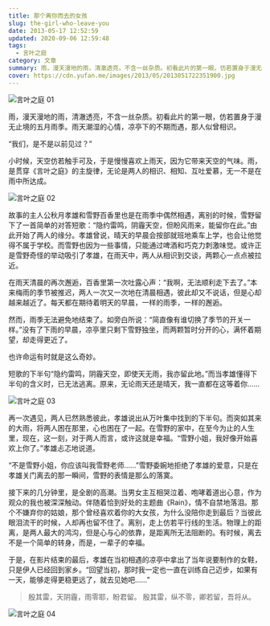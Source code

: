 ```yaml
---
title: 那个离你而去的女孩
slug: the-girl-who-leave-you
date: 2013-05-17 12:52:59
updated: 2020-09-06 12:59:48
tags:
  - 言叶之庭
category: 文章
summary: 雨，漫天漫地的雨，清澈透亮，不含一丝杂质。初看此片的第一眼，仿若置身于漫无止境的五月雨季。雨天潮湿的心情，凉亭下的不期而遇，那人似曾相识。
cover: https://cdn.yufan.me/images/2013/05/2013051722351900.jpg
---
```


![言叶之庭 01](https://cdn.yufan.me/images/2013/05/2013051722363500.jpg)

<MusicPlayer netease={1950516520} />

雨，漫天漫地的雨，清澈透亮，不含一丝杂质。初看此片的第一眼，仿若置身于漫无止境的五月雨季。雨天潮湿的心情，凉亭下的不期而遇，那人似曾相识。

“我们，是不是以前见过？”

小时候，天空仿若触手可及，于是慢慢喜欢上雨天，因为它带来天空的气味。雨，是贯穿《言叶之庭》的主旋律，无论是两人的相识、相知、互吐爱慕，无一不是在雨中所达成。

![言叶之庭 02](https://cdn.yufan.me/images/2013/05/2013051722381700.jpg)

故事的主人公秋月孝雄和雪野百香里也是在雨季中偶然相遇，离别的时候，雪野留下了一首简单的对答短歌：“隐约雷鸣，阴霾天空，但盼风雨来，能留你在此。”由此开始了两人的缘分。孝雄曾说，晴天的早晨会按部就班地乘车上学，也会让他觉得不属于学校。而雪野也因为一些事情，只能通过啤酒和巧克力刺激味觉。或许正是雪野奇怪的举动吸引了孝雄，在雨天中，两人从相识到交谈，两颗心一点点被拉近。

在雨天清晨的再次邂逅，百香里第一次吐露心声：“我啊，无法顺利走下去了。”本来梅雨的季节被推迟，两人一次又一次地在清晨相遇，彼此却又不说话，但是心却越来越近了。每天都在期待着明天的早晨，一样的雨季，一样的邂逅。

然而，雨季无法避免地结束了。如旁白所说：“简直像有谁切换了季节的开关一样。”没有了下雨的早晨，凉亭里只剩下雪野独坐，而两颗暂时分开的心，满怀着期望，却走得更近了。

也许命运有时就是这么奇妙。

短歌的下半句“隐约雷鸣，阴霾天空，即使天无雨，我亦留此地。”而当孝雄懂得下半句的含义时，已无法逃离。原来，无论雨天还是晴天，我一直都在这等着你……

![言叶之庭 03](https://cdn.yufan.me/images/2013/05/2013051722382300.jpg)

再一次遇见，两人已然熟悉彼此，孝雄说出从万叶集中找到的下半句。而突如其来的大雨，将两人困在那里，心也困在了一起。在雪野的家中，在至今为止的人生里，现在，这一刻，对于两人而言，或许这就是幸福。“雪野小姐，我好像开始喜欢上你了。”孝雄忐忑地说道。

“不是雪野小姐，你应该叫我雪野老师……”雪野委婉地拒绝了孝雄的爱意，只是在孝雄关门离去的那一瞬间，雪野的表情是那么的落寞。

接下来的几分钟里，是全剧的高潮。当男女主互相哭泣着、咆哮着道出心意，作为观众的我也被深深触动。伴随着恰到好处的主题曲《Rain》，情不自禁地落泪。那个不嫌弃你的姑娘，那个曾经喜欢着你的大女孩，为什么没陪你走到最后？当彼此眼泪流干的时候，人却再也留不住了。离别，走上仿若平行线的生活。物理上的距离，是两人最大的鸿沟，但是心与心的依靠，是距离所无法阻断的。有时候，离去不是一个简单的转身，而是，一辈子的幸福。

于是，在影片结束的最后，孝雄在当初相遇的凉亭中拿出了当年说要制作的女鞋，只是伊人已经回到家乡。“回望当初，那时我一定也一直在训练自己迈步，如果有一天，能够走得更稳更远了，就去见她吧……”

> 殷其雷，天阴霾，雨零耶，盼君留。
> 殷其雷，纵不零，卿若留，吾将从。

![言叶之庭 04](https://cdn.yufan.me/images/2013/05/2013051722382500.jpg)
